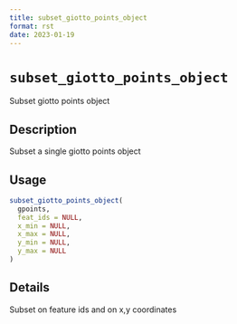 ```yaml
--- 
title: subset_giotto_points_object 
format: rst 
date: 2023-01-19 
--- 
```

# `subset_giotto_points_object`

Subset giotto points object


## Description

Subset a single giotto points object


## Usage

```r
subset_giotto_points_object(
  gpoints,
  feat_ids = NULL,
  x_min = NULL,
  x_max = NULL,
  y_min = NULL,
  y_max = NULL
)
```


## Details

Subset on feature ids and on x,y coordinates


